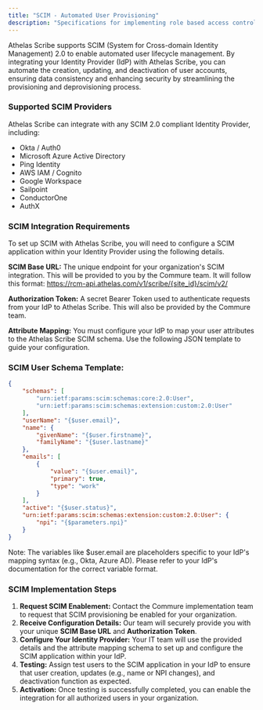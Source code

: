 ```yaml
---
title: "SCIM - Automated User Provisioning"
description: "Specifications for implementing role based access controls with SCIM on Athelas Scribe "
---
```


Athelas Scribe supports SCIM (System for Cross-domain Identity Management) 2.0 to enable automated user lifecycle management. By integrating your Identity Provider (IdP) with Athelas Scribe, you can automate the creation, updating, and deactivation of user accounts, ensuring data consistency and enhancing security by streamlining the provisioning and deprovisioning process.

### **Supported SCIM Providers**

Athelas Scribe can integrate with any SCIM 2.0 compliant Identity Provider, including:

- Okta / Auth0
- Microsoft Azure Active Directory
- Ping Identity
- AWS IAM / Cognito
- Google Workspace
- Sailpoint
- ConductorOne
- AuthX

### **SCIM Integration Requirements**

To set up SCIM with Athelas Scribe, you will need to configure a SCIM application within your Identity Provider using the following details.

**SCIM Base URL:** The unique endpoint for your organization's SCIM integration. This will be provided to you by the Commure team. It will follow this format: https://rcm-api.athelas.com/v1/scribe/{site_id}/scim/v2/

**Authorization Token:** A secret Bearer Token used to authenticate requests from your IdP to Athelas Scribe. This will also be provided by the Commure team.

**Attribute Mapping:** You must configure your IdP to map your user attributes to the Athelas Scribe SCIM schema. Use the following JSON template to guide your configuration.

### **SCIM User Schema Template:**

```json
{
    "schemas": [
        "urn:ietf:params:scim:schemas:core:2.0:User",
        "urn:ietf:params:scim:schemas:extension:custom:2.0:User"
    ],
    "userName": "{$user.email}",
    "name": {
        "givenName": "{$user.firstname}",
        "familyName": "{$user.lastname}"
    },
    "emails": [
        {
            "value": "{$user.email}",
            "primary": true,
            "type": "work"
        }
    ],
    "active": "{$user.status}",
    "urn:ietf:params:scim:schemas:extension:custom:2.0:User": {
        "npi": "{$parameters.npi}"
    }
}
```

Note: The variables like \$user.email are placeholders specific to your IdP's mapping syntax (e.g., Okta, Azure AD). Please refer to your IdP's documentation for the correct variable format.

### **SCIM Implementation Steps**

1. **Request SCIM Enablement:** Contact the Commure implementation team to request that SCIM provisioning be enabled for your organization.
2. **Receive Configuration Details:** Our team will securely provide you with your unique **SCIM Base URL** and **Authorization Token**.
3. **Configure Your Identity Provider:** Your IT team will use the provided details and the attribute mapping schema to set up and configure the SCIM application within your IdP.
4. **Testing:** Assign test users to the SCIM application in your IdP to ensure that user creation, updates (e.g., name or NPI changes), and deactivation function as expected.
5. **Activation:** Once testing is successfully completed, you can enable the integration for all authorized users in your organization.